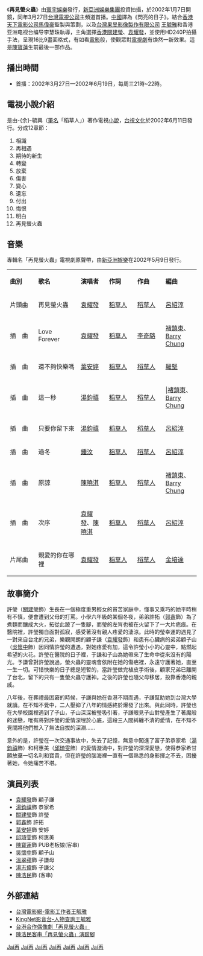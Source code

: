 {{Infobox television
| show_name          = 再見螢火蟲
| original_name      =''Farewell Firefly''
| image              = 
| caption            = 
| format             = [[偶像劇|偶像劇]]
| camera             = 
| picture_format     = 
| runtime            = 610mins(全長)
| creator            =稻草人 
| director           =王毓雅、李慧珠
| developer          =-{余}-毓興
| executive_producer = 馬偉豪、-{余}-毓興、陳孝志
| starring           = [[袁耀發|袁耀發]]<br/>[[湯鈞禧|湯鈞禧]]<br/>[[關建瑩|關建瑩]]<br/>[[葉安婷|葉安婷]]<br/>[[邱琦雯|邱琦雯]] 
| narrated           = 
| 拍攝地             = {{HKG}}<br/>{{TWN}}[[台北|台北]]<br/>{{TWN}}[[花蓮縣|花蓮縣]]<br/>{{TWN}}[[新竹縣|新竹縣]][[內灣村_(橫山鄉)|內灣]]
| country            = {{TWN}}
| network            = {{TWN}} [[台視|台視]]
| first_aired        = 2002年3月27日
| last_aired         = 2002年6月19日 
| num_episodes       = 13集
| company            = [[新亞洲娛樂集團|新亞洲娛樂集團]]<br>[[天下電影公司|天下電影公司]]<br>[http://www.coremovies.com/ 果昱影像製作有限公司]
| website            =
| imdb_id            = 
| tv_com_id          = 
}}

《'''再見螢火蟲'''》由[[寰宇娛樂|寰宇娛樂]]發行，[[新亞洲娛樂集團|新亞洲娛樂集團]]投資拍攝，於2002年1月7日開鏡，同年3月27日[[台灣電視公司|台灣電視公司]]主頻道首播。[[中國|中國]]譯為《閃亮的日子》。結合[[香港|香港]][[天下電影公司|天下電影公司]][[馬偉豪|馬偉豪]]監製與策劃，以及[[台灣|台灣]][http://www.coremovies.com/ 果昱影像製作有限公司] {{Wayback|url=http://www.coremovies.com/ |date=20170915182136 }}[[王毓雅|王毓雅]]和香港亚洲电视台编导李慧珠執導，主角選擇[[香港|香港]][[關建瑩|關建瑩]]、[[袁耀發|袁耀發]]，並使用HD240P拍攝手法，呈現16比9畫面格式，有如看[[電影|電影]]般，使觀眾對[[電視劇|電視劇]]有煥然一新效果。這是[[陳寶蓮|陳寶蓮]]生前最後一部作品。

== 播出時間 ==
*首播：2002年3月27日—2002年6月19日，每周三21時~22時。

==電視小說介紹==
是由-{余}-毓興（[[筆名|筆名]]「稻草人」）著作電視[[小說|小說]]，[[台視文化|台視文化]]於2002年6月11日發行。分成12章節：
#相識
#再相遇
#期待的新生
#轉變
#放棄
#傷害
#變心
#遺忘
#付出
#悔恨
#明白
#再見螢火蟲

==音樂==
專輯名「再見螢火蟲」電視劇原聲帶，由[[新亞洲娛樂|新亞洲娛樂]]在2002年5月9日發行。
{|class="wikitable" style="width:100%"
|- style="width:100%; background:cornflowerblue; color:white" align=center
|style="width:10%"|'''曲別'''||style="width:15%"|'''歌名'''||style="width:10%"|'''演唱者'''||style="width:10%"|'''作詞'''||style="width:10%"|'''作曲'''||style="width:10%"|'''編曲'''
|-align=center 
|片頭曲||再見螢火蟲||[[袁耀發|袁耀發]]||[[稻草人|稻草人]]||[[稻草人|稻草人]]||[[呂紹淳|呂紹淳]]
|-align=center 
|插　曲||Love Forever||[[袁耀發|袁耀發]]||[[稻草人|稻草人]]||[[李奇駱|李奇駱]]||[[褚鎮東|褚鎮東]]、[[Barry_Chung|Barry Chung]]
|-align=center 
|插　曲||還不夠快樂嗎||[[葉安婷|葉安婷]]||[[稻草人|稻草人]]||[[稻草人|稻草人]]||[[羅堅|羅堅]]
|-align=center 
|插　曲||這一秒||[[湯鈞禧|湯鈞禧]]||[[稻草人|稻草人]]||[[稻草人|稻草人]]|||[[褚鎮東|褚鎮東]]、[[Barry_Chung|Barry Chung]]
|-align=center 
|插　曲||只要你留下來||[[湯鈞禧|湯鈞禧]]||[[稻草人|稻草人]]||[[稻草人|稻草人]]||[[呂紹淳|呂紹淳]]
|-align=center 
|插　曲||過冬||[[鍾汶|鍾汶]]||[[稻草人|稻草人]]||[[稻草人|稻草人]]||[[呂紹淳|呂紹淳]]
|-align=center 
|插　曲||原諒||[[陳曉淇|陳曉淇]]||[[稻草人|稻草人]]||[[稻草人|稻草人]]||[[褚鎮東|褚鎮東]]、[[Barry_Chung|Barry Chung]]
|-align=center 
|插　曲||次序||[[袁耀發|袁耀發]]、[[陳曉淇|陳曉淇]]||[[稻草人|稻草人]]||[[稻草人|稻草人]]||[[呂紹淳|呂紹淳]]
|-align=center 
|片尾曲||親愛的你在哪裡||[[袁耀發|袁耀發]]||[[稻草人|稻草人]]||[[稻草人|稻草人]]||[[金培達|金培達]]
|}

== 故事簡介 ==
許瑩（[[關建瑩|關建瑩]]飾）生長在一個極度重男輕女的貧苦家庭中，懂事又乘巧的她平時稍有不慎，便會遭到父母的打罵。小學六年級的某個冬夜，弟弟許拓（[[郭鑫|郭鑫]]飾）為了煮麵而釀成大火，拓從此跛了一隻腳，而瑩的左肓也被在火留下了一大片疤痕。在醫院裡，許瑩獨自面對孤寂，感受著沒有親人疼愛的淒涼。此時的瑩幸運的遇見了一對來自台北的兄弟，樂觀開朗的顧子謙（[[袁耀發|袁耀發]]飾）和患有心臟病的弟弟顧子山（[[吳懷中|吳懷中]]飾）因同情許瑩的遭遇，對她疼愛有加，這令許瑩小小的心靈中，點燃起希望的火花。許瑩在醫院的日子裡，于謙和子山為她帶來了生命中從來沒有的陽光。予謙曾對許瑩說過，螢火蟲的靈魂會依附在她的傷疤裡，永遠守護著她，直至一生一切。可惜快樂的日子總是短暫的，當許瑩做完植皮手術後，顧家兄弟已離開了台北，留下的只有一隻螢火蟲守護神。之後的許瑩也隨父母移居，投靠香港的親戚。 

八年後，在葬禮最困窘的時候，子謙與她在香港不期而遇，子謙幫助她到台灣大學就讀。在不知不覺中，二人壓抑了八年的情感終於爆發了出來。與此同時，許瑩也在大學校園裡遇到了子山，子山深深被瑩吸引著，子謙眼見子山對瑩產生了著魔般的迷戀，唯有將對許瑩的愛情深埋於心底，這段三人間糾纏不清的愛情，在不知不覺間將他們推入了無法自拔的深淵…… 

意外的是，許瑩在一次交通事故中，失去了記憶，無意中闖進了富子弟恭家希（[[湯鈞禧|湯鈞禧]]飾）和柯惠美（[[邱琦雯|邱琦雯]]飾）的愛情漩渦中，對許瑩的深深愛戀，使得恭家希甘願放棄一切名利和寶貴，但在許瑩的腦海裡一直有一個熟悉的身影揮之不去，困擾著她，令她痛苦不堪。

== 演員列表 ==
*[[袁耀發|袁耀發]]飾 顧子謙
*[[湯鈞禧|湯鈞禧]]飾 恭家希
*[[關建瑩|關建瑩]]飾 許瑩
*[[郭鑫|郭鑫]]飾 許拓
*[[葉安婷|葉安婷]]飾 安婷
*[[邱琦雯|邱琦雯]]飾 柯惠美
*[[陳寶蓮|陳寶蓮]]飾 PUB老板娘(客串)
*[[吳懷中|吳懷中]]飾 顧子山 
*[[溫翠蘋|溫翠蘋]]飾 子謙母　
*[[湯志偉|湯志偉]]飾 子謙父
*[[陳浩民|陳浩民]]飾 (客串)

== 外部連結 ==
*[https://web.archive.org/web/20070927205850/http://taiwancinema.com/ct.asp?xItem=12475&ctNode=39 台灣電影網-電影工作者王毓雅]
*[https://web.archive.org/web/20070927012531/http://movie.kingnet.com.tw/search/index.html?act=actor&r=1122015666 KingNet影音台-人物查詢王毓雅]
*[http://www.ttv.com.tw/taiwan/InfoView.asp?InfoID=237 台港合作偶像劇「再見螢火蟲」] {{Wayback|url=http://www.ttv.com.tw/taiwan/InfoView.asp?InfoID=237 |date=20071027145925 }}
*[https://web.archive.org/web/20071027150857/http://taiwan.ttv.com.tw/taiwan/InfoView.asp?InfoID=246 陳浩民客串「再見螢火蟲」演跛腳]
{{電視節目的變遷
|電視台={{TWN}}[[台視|台視]]
|播放檔次=九點檔（星期三21:00~22:00）節目
|節目名稱= 再見螢火蟲<br>（2002.3.27 – 2002.6.19 ）
|上一節目= 
|下一節目= 
}}

[[Category:台灣偶像劇|Jai再]]
[[Category:2002年台灣電視劇集|Jai再]]
[[Category:中文連續劇|Jai再]]
[[Category:台視電視劇|Jai再]]
[[Category:新北市背景電視劇|Jai再]]
[[Category:新竹縣背景電視劇|Jai再]]
[[Category:花蓮縣背景電視劇|Jai再]]